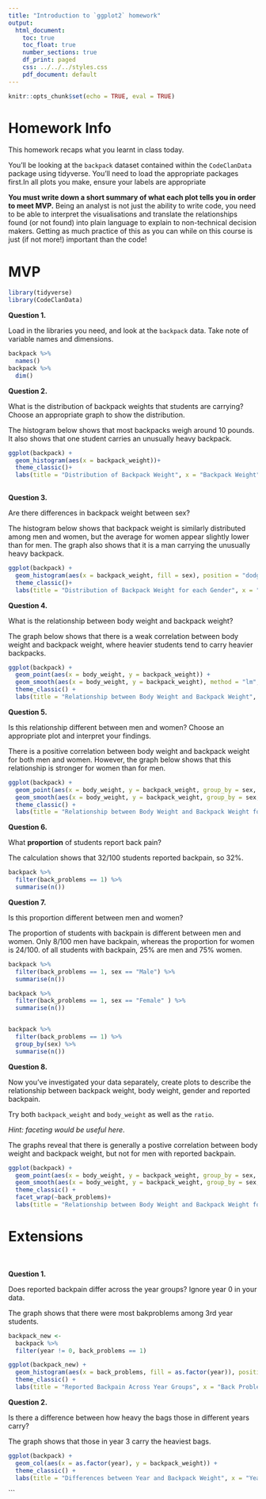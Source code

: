 ```yaml
---
title: "Introduction to `ggplot2` homework"
output:
  html_document:
    toc: true
    toc_float: true
    number_sections: true
    df_print: paged
    css: ../../../styles.css
    pdf_document: default
---
```


```r
knitr::opts_chunk$set(echo = TRUE, eval = TRUE)
```

# Homework Info

This homework recaps what you learnt in class today. 

You'll be looking at the `backpack` dataset contained within the `CodeClanData` package using tidyverse. You'll need to load the appropriate packages first.In all plots you make, ensure your labels are appropriate 

**You must write down a short summary of what each plot tells you in order to meet MVP.** Being an analyst is not just the ability to write code, you need to be able to interpret the visualisations and translate the relationships found (or not found) into plain language to explain to non-technical decision makers. Getting as much practice of this as you can while on this course is just (if not more!) important than the code!



# MVP

```r
library(tidyverse)
library(CodeClanData)
```


**Question 1.**  

Load in the libraries you need, and look at the `backpack` data. Take note of variable names and dimensions.   

```r

backpack %>% 
  names()
backpack %>% 
  dim()
```


**Question 2.**

What is the distribution of backpack weights that students are carrying? Choose an appropriate graph to show the distribution. 

The histogram below shows that most backpacks weigh around 10 pounds. It also shows that one student carries an unusually heavy backpack. 

```r

ggplot(backpack) + 
  geom_histogram(aes(x = backpack_weight))+
  theme_classic()+
  labs(title = "Distribution of Backpack Weight", x = "Backpack Weight")
  
```



**Question 3.**  

Are there differences in backpack weight between sex?   

The histogram below shows that backpack weight is similarly distributed among men and women, but the average for women appear slightly lower than for men. The graph also shows that it is a man carrying the unusually heavy backpack. 

```r
ggplot(backpack) + 
  geom_histogram(aes(x = backpack_weight, fill = sex), position = "dodge")+
  theme_classic()+
  labs(title = "Distribution of Backpack Weight for each Gender", x = "Backpack Weight")

```


**Question 4.**  

What is the relationship between body weight and backpack weight?

The graph below shows that there is a weak correlation between body weight and backpack weight, where heavier students tend to carry heavier backpacks. 

```r
ggplot(backpack) + 
  geom_point(aes(x = body_weight, y = backpack_weight)) +
  geom_smooth(aes(x = body_weight, y = backpack_weight), method = "lm", se = FALSE)+
  theme_classic() +
  labs(title = "Relationship between Body Weight and Backpack Weight", x = "Body Weight", y = "Backpack Weight")

```


**Question 5.**  

Is this relationship different between men and women? Choose an appropriate plot and interpret your findings.  

There is a positive correlation between body weight and backpack weight for both men and women. However, the graph below shows that this relationship is stronger for women than for men. 

```r

ggplot(backpack) + 
  geom_point(aes(x = body_weight, y = backpack_weight, group_by = sex, colour = sex)) +
  geom_smooth(aes(x = body_weight, y = backpack_weight, group_by = sex, colour = sex), method = "lm", se = FALSE)+
  theme_classic() +
  labs(title = "Relationship between Body Weight and Backpack Weight for each Sex", x = "Body Weight", y = "Backpack Weight")


```


**Question 6.**  

What **proportion** of students report back pain?   

The calculation shows that 32/100 students reported backpain, so 32%. 
```r

backpack %>% 
  filter(back_problems == 1) %>% 
  summarise(n())

```


**Question 7.**  

Is this proportion different between men and women? 

The proportion of students with backpain is different between men and women. Only 8/100 men have backpain, whereas the proportion for women is 24/100. of all students with backpain, 25% are men and 75% women. 

```r

backpack %>% 
  filter(back_problems == 1, sex == "Male") %>% 
  summarise(n())

backpack %>% 
  filter(back_problems == 1, sex == "Female" ) %>% 
  summarise(n())


backpack %>% 
  filter(back_problems == 1) %>% 
  group_by(sex) %>% 
  summarise(n())

```


**Question 8.**  

Now you've investigated your data separately, create plots to describe the relationship between backpack weight, body weight, gender and reported backpain.

Try both `backpack_weight` and `body_weight` as well as the `ratio`.   

*Hint: faceting would be useful here*.   

The graphs reveal that there is generally a postive correlation between body weight and backpack weight, but not for men with reported backpain. 

```r

ggplot(backpack) + 
  geom_point(aes(x = body_weight, y = backpack_weight, group_by = sex, colour = sex)) +
  geom_smooth(aes(x = body_weight, y = backpack_weight, group_by = sex, colour = sex), method = "lm", se = FALSE)+
  theme_classic() + 
  facet_wrap(~back_problems)+
  labs(title = "Relationship between Body Weight and Backpack Weight for each Sex", subtitle = "For students without backpain, and students with reported backpain", x = "Body Weight", y = "Backpack Weight")


```


# Extensions

<br>

**Question 1.** 

Does reported backpain differ across the year groups? Ignore year 0 in your data.  

The graph shows that there were most bakproblems among 3rd year students. 

```r

backpack_new <- 
  backpack %>% 
  filter(year != 0, back_problems == 1)

ggplot(backpack_new) + 
  geom_histogram(aes(x = back_problems, fill = as.factor(year)), position = "dodge") +
  theme_classic() +
  labs(title = "Reported Backpain Across Year Groups", x = "Back Problems")

```


**Question 2.** 

Is there a difference between how heavy the bags those in different years carry?

The graph shows that those in year 3 carry the heaviest bags. 

```r
ggplot(backpack) + 
  geom_col(aes(x = as.factor(year), y = backpack_weight)) +
  theme_classic() +
  labs(title = "Differences between Year and Backpack Weight", x = "Year", y = "Backpack Weight")

```


```



